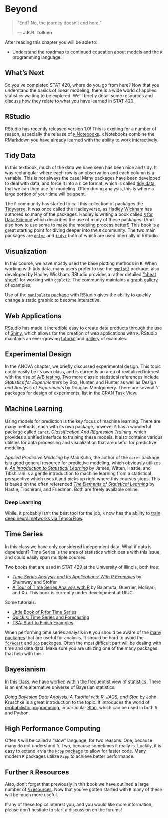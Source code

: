 # Beyond

> "End? No, the journey doesn't end here."
>
> --- **J.R.R. Tolkien**

After reading this chapter you will be able to:

- Understand the roadmap to continued education about models and the `R` programming language.

## What's Next

So you've completed STAT 420, where do you go from here? Now that you understand the basics of linear modeling, there is a wide world of applied statistics waiting to be explored. We'll briefly detail some resources and discuss how they relate to what you have learned in STAT 420.

## RStudio

RStudio has recently released version 1.0! This is exciting for a number of reason, especially the release of [`R` Notebooks](http://rmarkdown.rstudio.com/r_notebooks.html). `R` Notebooks combine the RMarkdown you have already learned with the ability to work interactively.

## Tidy Data

In this textbook, much of the data we have seen has been nice and tidy. It was rectangular where each row is an observation and each column is a variable. This is not always the case! Many packages have been developed to deal with data, and force it into a nice format, which is called [tidy data](http://vita.had.co.nz/papers/tidy-data.pdf), that we can then use for modeling. Often during analysis, this is where a large portion of your time will be spent.

The `R` community has started to call this collection of packages the [Tidyverse](http://tidyverse.org/). It was once called the Hadleyverse, as [Hadley Wickham](http://hadley.nz/) has authored so many of the packages. Hadley is writing a book called [`R` for Data Science](http://r4ds.had.co.nz/) which describes the use of many of these packages. (And also how to use some to make the modeling process better!) This book is a great starting point for diving deeper into the `R` community. The two main packages are [`dplyr`](https://cran.r-project.org/web/packages/dplyr/vignettes/dplyr.html) and [`tidyr`](https://blog.rstudio.org/2014/07/22/introducing-tidyr/) both of which are used internally in RStudio.

## Visualization

In this course, we have mostly used the base plotting methods in `R`. When working with tidy data, many users prefer to use the [`ggplot2`](http://ggplot2.org/) package, also developed by Hadley Wickham. RStudio provides a rather detailed ["cheat sheet"](https://www.rstudio.com/wp-content/uploads/2015/03/ggplot2-cheatsheet.pdf) for working with `ggplot2`. The community maintains a [graph gallery](http://www.r-graph-gallery.com/portfolio/ggplot2-package/) of examples.

Use of the [`manipulate` package](https://support.rstudio.com/hc/en-us/articles/200551906-Interactive-Plotting-with-Manipulate) with RStudio gives the ability to quickly change a static graphic to become interactive.

## Web Applications

RStudio has made it incredible easy to create data products through the use of [Shiny](https://shiny.rstudio.com/), which allows for the creation of web applications with `R`. RStudio maintains an ever-growing [tutorial](http://shiny.rstudio.com/tutorial/) and [gallery](https://shiny.rstudio.com/gallery/) of examples.

## Experimental Design

In the ANOVA chapter, we briefly discussed experimental design. This topic could easily be its own class, and is currently an area of revitalized interest with the rise of [A/B testing.](https://en.wikipedia.org/wiki/A/B_testing) Two more classic statistical references include *Statistics for Experimenters* by Box, Hunter, and Hunter as well as *Design and Analysis of Experiments* by Douglas Montgomery. There are several `R` packages for design of experiments, list in the [CRAN Task View](https://cran.r-project.org/web/views/ExperimentalDesign.html).

## Machine Learning

Using models for prediction is the key focus of machine learning. There are many methods, each with its own package, however `R` has a wonderful package called [`caret`, *Classification And REgression Training*,](http://topepo.github.io/caret/index.html) which provides a unified interface to training these models. It also contains various utilities for data processing and visualization that are useful for predictive modeling. 

*Applied Predictive Modeling* by Max Kuhn, the author of the `caret` package is a good general resource for predictive modeling, which obviously utilizes `R`. [*An Introduction to Statistical Learning*](http://www-bcf.usc.edu/~gareth/ISL/) by James, Witten, Hastie, and Tibshirani is a gentle introduction to machine learning from a statistical perspective which uses `R` and picks up right where this courses stops. This is based on the often referenced [*The Elements of Statistical Learning*](https://web.stanford.edu/~hastie/Papers/ESLII.pdf) by Hastie, Tibshirani, and Friedman. Both are freely available online.

### Deep Learning

While, it probably isn't the best tool for the job, `R` now has the ability to [train deep neural networks via TensorFlow](https://rstudio.github.io/tensorflow/).

## Time Series

In this class we have only considered independent data. What if data is dependent? Time Series is the area of statistics which deals with this issue, and could easily span multiple courses.

Two books that are used in STAT 429 at the University of Illinois, both free:

- [*Time Series Analysis and Its Applications: With R Examples*](http://www.stat.pitt.edu/stoffer/tsa4/) by Shumway and Stoffer
- [A Tour of Time Series Analysis with R](http://tts.smac-group.com/) by Balamuta, Guerrier, Molinari, and Xu. This book is currently under development at UIUC.

Some tutorials:

- [Little Book of R for Time Series](https://a-little-book-of-r-for-time-series.readthedocs.io/en/latest/)
- [Quick `R`: Time Series and Forecasting](http://www.statmethods.net/advstats/timeseries.html)
- [TSA: Start to Finish Examples](http://rpubs.com/ryankelly/ts6)

When performing time series analysis in `R` you should be aware of the [many packages](https://cran.r-project.org/web/views/TimeSeries.html) that are useful for analysis. It should be hard to avoid the [`forecast`](https://github.com/robjhyndman/forecast) and [`zoo`](https://cran.r-project.org/web/packages/zoo/zoo.pdf) packages. Often the most difficult part will be dealing with time and date data. Make sure you are utilizing one of the many packages that help with this.

## Bayesianism

In this class, we have worked within the frequentist view of statistics. There is an entire alternative universe of Bayesian statistics.

[*Doing Bayesian Data Analysis: A Tutorial with R, JAGS, and Stan*](https://sites.google.com/site/doingbayesiandataanalysis/) by John Kruschke is a great introduction to the topic. It introduces the world of [probabilistic programming](https://www.cs.cornell.edu/Courses/cs4110/2016fa/lectures/lecture33.html), in particular [Stan](http://mc-stan.org/), which can be used in both `R` and Python.

## High Performance Computing

Often `R` will be called a "slow" language, for two reasons. One, because many do not understand `R`. Two, because sometimes it really is. Luckily, it is easy to extend `R` via the [`Rcpp` package](http://www.rcpp.org/) to allow for faster code. Many modern `R` packages utilize `Rcpp` to achieve better performance.

## Further `R` Resources

Also, don't forget that previously in this book we have outlined a large number of [`R` resources](http://daviddalpiaz.github.io/appliedstats/introduction-to-r.html#r-resources). Now that you've gotten started with `R` many of these will be much more useful.

If any of these topics interest you, and you would like more information, please don't hesitate to start a discussion on the forums!
